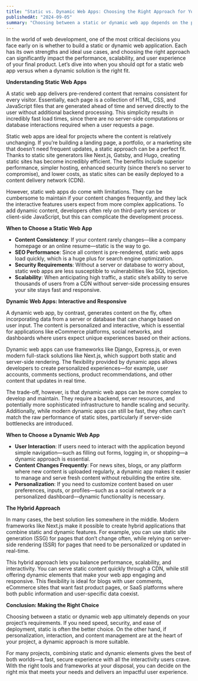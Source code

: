 ```yaml
---
title: "Static vs. Dynamic Web Apps: Choosing the Right Approach for Your Project"
publishedAt: "2024-09-05"
summary: "Choosing between a static or dynamic web app depends on the project's needs: static apps are ideal for speed, security, and unchanging content, while dynamic apps excel with personalization, frequent updates, and user interaction, often with a hybrid approach being the best solution."
---
```


In the world of web development, one of the most critical decisions you face early on is whether to build a static or dynamic web application. Each has its own strengths and ideal use cases, and choosing the right approach can significantly impact the performance, scalability, and user experience of your final product. Let’s dive into when you should opt for a static web app versus when a dynamic solution is the right fit.

**Understanding Static Web Apps**

A static web app delivers pre-rendered content that remains consistent for every visitor. Essentially, each page is a collection of HTML, CSS, and JavaScript files that are generated ahead of time and served directly to the user without additional backend processing. This simplicity results in incredibly fast load times, since there are no server-side computations or database interactions required when a user requests a page.

Static web apps are ideal for projects where the content is relatively unchanging. If you’re building a landing page, a portfolio, or a marketing site that doesn’t need frequent updates, a static approach can be a perfect fit. Thanks to static site generators like Next.js, Gatsby, and Hugo, creating static sites has become incredibly efficient. The benefits include superior performance, simpler hosting, enhanced security (since there’s no server to compromise), and lower costs, as static sites can be easily deployed to a content delivery network (CDN).

However, static web apps do come with limitations. They can be cumbersome to maintain if your content changes frequently, and they lack the interactive features users expect from more complex applications. To add dynamic content, developers often rely on third-party services or client-side JavaScript, but this can complicate the development process.

**When to Choose a Static Web App**

- **Content Consistency**: If your content rarely changes—like a company homepage or an online resume—static is the way to go.
- **SEO Performance**: Since all content is pre-rendered, static web apps load quickly, which is a huge plus for search engine optimization.
- **Security Requirements**: Without a server or database to worry about, static web apps are less susceptible to vulnerabilities like SQL injection.
- **Scalability**: When anticipating high traffic, a static site’s ability to serve thousands of users from a CDN without server-side processing ensures your site stays fast and responsive.

**Dynamic Web Apps: Interactive and Responsive**

A dynamic web app, by contrast, generates content on the fly, often incorporating data from a server or database that can change based on user input. The content is personalized and interactive, which is essential for applications like eCommerce platforms, social networks, and dashboards where users expect unique experiences based on their actions.

Dynamic web apps can use frameworks like Django, Express.js, or even modern full-stack solutions like Next.js, which support both static and server-side rendering. The flexibility provided by dynamic apps allows developers to create personalized experiences—for example, user accounts, comments sections, product recommendations, and other content that updates in real time.

The trade-off, however, is that dynamic web apps can be more complex to develop and maintain. They require a backend, server resources, and potentially more sophisticated infrastructure to handle scaling and security. Additionally, while modern dynamic apps can still be fast, they often can't match the raw performance of static sites, particularly if server-side bottlenecks are introduced.

**When to Choose a Dynamic Web App**

- **User Interaction**: If users need to interact with the application beyond simple navigation—such as filling out forms, logging in, or shopping—a dynamic approach is essential.
- **Content Changes Frequently**: For news sites, blogs, or any platform where new content is uploaded regularly, a dynamic app makes it easier to manage and serve fresh content without rebuilding the entire site.
- **Personalization**: If you need to customize content based on user preferences, inputs, or profiles—such as a social network or a personalized dashboard—dynamic functionality is necessary.

**The Hybrid Approach**

In many cases, the best solution lies somewhere in the middle. Modern frameworks like Next.js make it possible to create hybrid applications that combine static and dynamic features. For example, you can use static site generation (SSG) for pages that don’t change often, while relying on server-side rendering (SSR) for pages that need to be personalized or updated in real-time.

This hybrid approach lets you balance performance, scalability, and interactivity. You can serve static content quickly through a CDN, while still offering dynamic elements that make your web app engaging and responsive. This flexibility is ideal for blogs with user comments, eCommerce sites that want fast product pages, or SaaS platforms where both public information and user-specific data coexist.

**Conclusion: Making the Right Choice**

Choosing between a static or dynamic web app ultimately depends on your project’s requirements. If you need speed, security, and ease of deployment, static is often the better choice. On the other hand, if personalization, interaction, and content management are at the heart of your project, a dynamic approach is more suitable.

For many projects, combining static and dynamic elements gives the best of both worlds—a fast, secure experience with all the interactivity users crave. With the right tools and frameworks at your disposal, you can decide on the right mix that meets your needs and delivers an impactful user experience.